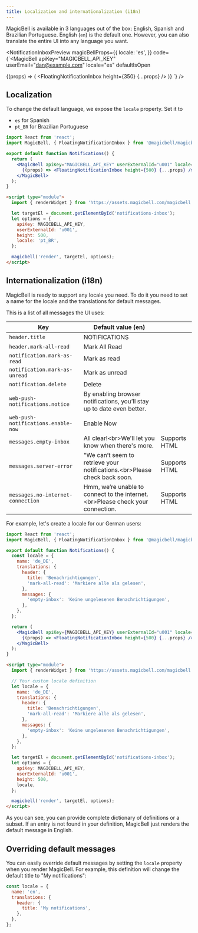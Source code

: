 ```yaml
---
title: Localization and internationalization (i18n)
---
```


MagicBell is available in 3 languages out of the box: English, Spanish and Brazilian Portuguese. English (`en`) is the default one. However, you can also translate the entire UI into any language you want.

<NotificationInboxPreview
  magicBellProps={{
    locale: 'es',
  }}
  code={`<MagicBell
  apiKey="MAGICBELL_API_KEY"
  userEmail="dan@example.com"
  locale="es"
  defaultIsOpen
>
  {(props) => (
    <FloatingNotificationInbox
      height={350}
      {...props}
    />
  )}
</MagicBell>
`}
/>

## Localization

To change the default language, we expose the `locale` property. Set it to

- `es` for Spanish
- `pt_BR` for Brazilian Portuguese

<Tabs>

```jsx title=REACT hideHeader noTopBorderRadius
import React from 'react';
import MagicBell, { FloatingNotificationInbox } from '@magicbell/magicbell-react';

export default function Notifications() {
  return (
    <MagicBell apiKey="MAGICBELL_API_KEY" userExternalId="u001" locale="pt_BR">
      {(props) => <FloatingNotificationInbox height={500} {...props} />}
    </MagicBell>
  );
}
```

```html title=HTML hideHeader noTopBorderRadius
<script type="module">
  import { renderWidget } from 'https://assets.magicbell.com/magicbell.esm.js';

  let targetEl = document.getElementById('notifications-inbox');
  let options = {
    apiKey: MAGICBELL_API_KEY,
    userExternalId: 'u001',
    height: 500,
    locale: 'pt_BR',
  };

  magicbell('render', targetEl, options);
</script>
```

</Tabs>

## Internationalization (i18n)

MagicBell is ready to support any locale you need. To do it you need to set a name for the locale and the translations for default messages.

This is a list of all messages the UI uses:

| Key                                 | Default value (en)                                                                   |               |
| ----------------------------------- | ------------------------------------------------------------------------------------ | ------------- |
| `header.title`                      | NOTIFICATIONS                                                                        |               |
| `header.mark-all-read`              | Mark All Read                                                                        |               |
| `notification.mark-as-read`         | Mark as read                                                                         |               |
| `notification.mark-as-unread`       | Mark as unread                                                                       |               |
| `notification.delete`               | Delete                                                                               |               |
| `web-push-notifications.notice`     | By enabling browser notifications, you’ll stay up to date even better.               |               |
| `web-push-notifications.enable-now` | Enable Now                                                                           |               |
| `messages.empty-inbox`              | All clear!&lt;br&gt;We'll let you know when there's more.                            | Supports HTML |
| `messages.server-error`             | "We can’t seem to retrieve your notifications.&lt;br&gt;Please check back soon.      | Supports HTML |
| `messages.no-internet-connection`   | Hmm, we’re unable to connect to the internet.&lt;br&gt;Please check your connection. | Supports HTML |

For example, let's create a locale for our German users:

<Tabs>

```jsx title=REACT hideHeader noTopBorderRadius
import React from 'react';
import MagicBell, { FloatingNotificationInbox } from '@magicbell/magicbell-react';

export default function Notifications() {
  const locale = {
    name: 'de_DE',
    translations: {
      header: {
        title: 'Benachrichtigungen',
        'mark-all-read': 'Markiere alle als gelesen',
      },
      messages: {
        'empty-inbox': 'Keine ungelesenen Benachrichtigungen',
      },
    },
  };

  return (
    <MagicBell apiKey={MAGICBELL_API_KEY} userExternalId="u001" locale="pt_BR">
      {(props) => <FloatingNotificationInbox height={500} {...props} />}
    </MagicBell>
  );
}
```

```html title=HTML hideHeader noTopBorderRadius
<script type="module">
  import { renderWidget } from 'https://assets.magicbell.com/magicbell.esm.js';

  // Your custom locale definition
  let locale = {
    name: 'de_DE',
    translations: {
      header: {
        title: 'Benachrichtigungen',
        'mark-all-read': 'Markiere alle als gelesen',
      },
      messages: {
        'empty-inbox': 'Keine ungelesenen Benachrichtigungen',
      },
    },
  };

  let targetEl = document.getElementById('notifications-inbox');
  let options = {
    apiKey: MAGICBELL_API_KEY,
    userExternalId: 'u001',
    height: 500,
    locale,
  };

  magicbell('render', targetEl, options);
</script>
```

</Tabs>

As you can see, you can provide complete dictionary of definitions or a subset. If an entry is not found in your definition, MagicBell just renders the default message in English.

## Overriding default messages

You can easily override default messages by setting the `locale` property when you render MagicBell. For example, this definition will change the default title to "My notifications":

```js
const locale = {
  name: 'en',
  translations: {
    header: {
      title: 'My notifications',
    },
  },
};
```
